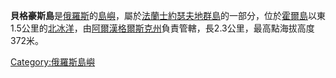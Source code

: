 '''貝格豪斯島'''是[[俄羅斯|俄羅斯]]的[[島嶼|島嶼]]，屬於[[法蘭士約瑟夫地群島|法蘭士約瑟夫地群島]]的一部分，位於[[霍爾島|霍爾島]]以東1.5公里的[[北冰洋|北冰洋]]，由[[阿爾漢格爾斯克州|阿爾漢格爾斯克州]]負責管轄，長2.3公里，最高點海拔高度372米。

[[Category:俄羅斯島嶼|Category:俄羅斯島嶼]]
{{Russia-geo-stub}}